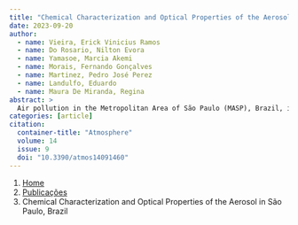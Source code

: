 ```yaml
---
title: "Chemical Characterization and Optical Properties of the Aerosol in São Paulo, Brazil"
date: 2023-09-20
author:
  - name: Vieira, Erick Vinicius Ramos
  - name: Do Rosario, Nilton Evora
  - name: Yamasoe, Marcia Akemi
  - name: Morais, Fernando Gonçalves
  - name: Martinez, Pedro José Perez
  - name: Landulfo, Eduardo
  - name: Maura De Miranda, Regina
abstract: > 
  Air pollution in the Metropolitan Area of São Paulo (MASP), Brazil, is a serious problem and is strongly affected by local sources. However, atmosphere column composition in MASP is also affected by biomass burning aerosol (BB). Understanding the impacts of aerosol particles, from both vehicles and BB, on the air quality and climate depends on in-depth research with knowledge of some parameters such as the optical properties of particles and their chemical composition. This study characterized fine particulate matter (PM2.5) from July 2019 to August 2020 in the eastern part of the MASP, relating the chemical composition data obtained at the surface and columnar optical parameters, such as aerosol optical depth (AOD), Ångström Exponent (AE), and single-scattering albedo (SSA). According to the analyzed data, the mean PM2.5 concentration was 18.0 ± 12.5 µg/m3; however, daily events exceeded 75 times the air quality standard of the World Health Organization (15 µg/m3). The mean black carbon concentration was 1.8 ± 1.5 µg/m3 in the sampling period. Positive matrix factorization (PMF) identified four main sources of aerosol: heavy vehicles (42%), followed by soil dust plus local sources (38.7%), light vehicles (9.9%), and local sources (8.6%). AOD and AE presented the highest values in the dry period, during which biomass burning events are more frequent, suggesting smaller particles in the atmosphere. SSA values at 440 nm were between 0.86 and 0.94, with lower values in the winter months, indicating the presence of more absorbing aerosol.
categories: [article]
citation: 
  container-title: "Atmosphere"
  volume: 14
  issue: 9
  doi: "10.3390/atmos14091460"
---
```


```{=html}
<nav aria-label="breadcrumb">
  <ol class="breadcrumb">
    <li class="breadcrumb-item"><a href="../../index.html">Home</a></li>
    <li class="breadcrumb-item"><a href="../index.html">Publicações</a></li>
    <li class="breadcrumb-item active" aria-current="page">Chemical Characterization and Optical Properties of the Aerosol in São Paulo, Brazil</li>
  </ol>
</nav>
```
